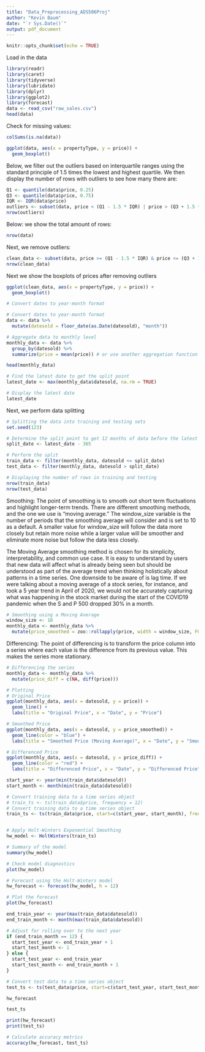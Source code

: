 ```yaml
---
title: "Data_Preprocessing_ADS506Proj"
author: "Kevin Baum"
date: "`r Sys.Date()`"
output: pdf_document
---
```


```r
knitr::opts_chunk$set(echo = TRUE)
```

Load in the data
```r
library(readr)
library(caret)
library(tidyverse)
library(lubridate)
library(dplyr)
library(ggplot2)
library(forecast)
data <- read_csv("raw_sales.csv")
head(data)
```

Check for missing values:
```r
colSums(is.na(data))
```


```r
ggplot(data, aes(x = propertyType, y = price)) + 
  geom_boxplot()
```

Below, we filter out the outliers based on interquartile ranges using the standard principle of 1.5 times the lowest and highest quartile. We then display the number of rows with outliers to see how many there are:
```r
Q1 <- quantile(data$price, 0.25)
Q3 <- quantile(data$price, 0.75)
IQR <- IQR(data$price)
outliers <- subset(data, price < (Q1 - 1.5 * IQR) | price > (Q3 + 1.5 * IQR))
nrow(outliers)
```

Below: we show the total amount of rows:
```r
nrow(data)
```

Next, we remove outliers:
```r
clean_data <- subset(data, price >= (Q1 - 1.5 * IQR) & price <= (Q3 + 1.5 * IQR))
nrow(clean_data)
```

Next we show the boxplots of prices after removing outliers
```r
ggplot(clean_data, aes(x = propertyType, y = price)) + 
  geom_boxplot()
```


```r
# Convert dates to year-month format

# Convert dates to year-month format
data <- data %>%
  mutate(datesold = floor_date(as.Date(datesold), "month"))
```


```r
# Aggregate data to monthly level
monthly_data <- data %>%
  group_by(datesold) %>%
  summarize(price = mean(price)) # or use another aggregation function as needed

head(monthly_data)
```








```r
# Find the latest date to get the split point
latest_date <- max(monthly_data$datesold, na.rm = TRUE)

# Display the latest date
latest_date
```




Next, we perform data splitting
```r
# Splitting the data into training and testing sets
set.seed(123) 

# Determine the split point to get 12 months of data before the latest date
split_date <- latest_date - 365

# Perform the split
train_data <- filter(monthly_data, datesold <= split_date)
test_data <- filter(monthly_data, datesold > split_date)

# Displaying the number of rows in training and testing
nrow(train_data)
nrow(test_data)
```

Smoothing: The point of smoothing is to smooth out short term fluctuations and highlight longer-term trends. There are different smoothing methods, and the one we use is "moving average." The window_size variable is the number of periods that the smoothing average will consider and is set to 10 as a default. A smaller value for window_size will follow the data more closely but retain more noise while a larger value will be smoother and eliminate more noise but follow the data less closely.

The Moving Average smoothing method is chosen for its simplicity, interpretability, and common use case. It is easy to understand by users that new data will affect what is already being seen but should be understood as part of the average trend when thinking holistically about patterns in a time series. One downside to be aware of is lag time. If we were talking about a moving average of a stock series, for instance, and took a 5 year trend in April of 2020, we would not be accurately capturing what was happening in the stock market during the start of the COVID19 pandemic when the S and P 500 dropped 30% in a month. 
```r
# Smoothing using a Moving Average
window_size <- 10  
monthly_data <- monthly_data %>%
  mutate(price_smoothed = zoo::rollapply(price, width = window_size, FUN = mean, fill = NA, align = "center"))
```


Differencing: The point of differencing is to transform the price column into a series where each value is the difference from its previous value. This makes the series more stationary.
```r
# Differencing the series
monthly_data <- monthly_data %>%
  mutate(price_diff = c(NA, diff(price)))
```



```r
# Plotting
# Original Price
ggplot(monthly_data, aes(x = datesold, y = price)) +
  geom_line() +
  labs(title = "Original Price", x = "Date", y = "Price")

# Smoothed Price
ggplot(monthly_data, aes(x = datesold, y = price_smoothed)) +
  geom_line(color = "blue") +
  labs(title = "Smoothed Price (Moving Average)", x = "Date", y = "Smoothed Price")

# Differenced Price
ggplot(monthly_data, aes(x = datesold, y = price_diff)) +
  geom_line(color = "red") +
  labs(title = "Differenced Price", x = "Date", y = "Differenced Price")
```


```r
start_year <- year(min(train_data$datesold))
start_month <- month(min(train_data$datesold))

```

```r
# Convert training data to a time series object
# train_ts <- ts(train_data$price, frequency = 12)
# Convert training data to a time series object
train_ts <- ts(train_data$price, start=c(start_year, start_month), frequency=12)


# Apply Holt-Winters Exponential Smoothing
hw_model <- HoltWinters(train_ts)

# Summary of the model
summary(hw_model)
```


```r
# Check model diagnostics
plot(hw_model)
```


```r
# Forecast using the Holt-Winters model
hw_forecast <- forecast(hw_model, h = 12)

# Plot the forecast
plot(hw_forecast)
```

```r
end_train_year <- year(max(train_data$datesold))
end_train_month <- month(max(train_data$datesold))

```


```r
# Adjust for rolling over to the next year
if (end_train_month == 12) {
  start_test_year <- end_train_year + 1
  start_test_month <- 1
} else {
  start_test_year <- end_train_year
  start_test_month <- end_train_month + 1
}

# Convert test data to a time series object
test_ts <- ts(test_data$price, start=c(start_test_year, start_test_month), frequency=12)
```

```r
hw_forecast
```

```r
test_ts
```


```r
print(hw_forecast)
print(test_ts)
```


```r
# Calculate accuracy metrics
accuracy(hw_forecast, test_ts)
```

